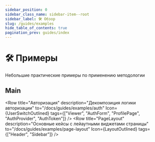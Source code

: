```yaml
---
sidebar_position: 0
sidebar_class_name: sidebar-item--root
sidebar_label: 🛠 Обзор
slug: /guides/examples
hide_table_of_contents: true
pagination_prev: guides/index
---
```


# 🛠 Примеры

<p class="summary">
Небольшие практические примеры по применению методологии
</p>

## Main


<Row
    title="Авторизация"
    description="Декомпозиция логики авторизации"
    to="/docs/guides/examples/auth"
    Icon={UserSwitchOutlined}
    tags={["Viewer", "AuthForm", "ProfilePage", "AuthProvider", "AuthToken"]}
/>
<Row
    title="PageLayout"
    description="Основные кейсы с лейаутными виджетами страницы"
    to="/docs/guides/examples/page-layout"
    Icon={LayoutOutlined}
    tags={["Header", "Sidebar"]}
/>
<Row
    title="Типы"
    description="Где стоит располагать типы? Каких видов они бывают в контексте FeatureSliced?"
    to="/docs/guides/examples/types"
    Icon={FontSizeOutlined}
/>
